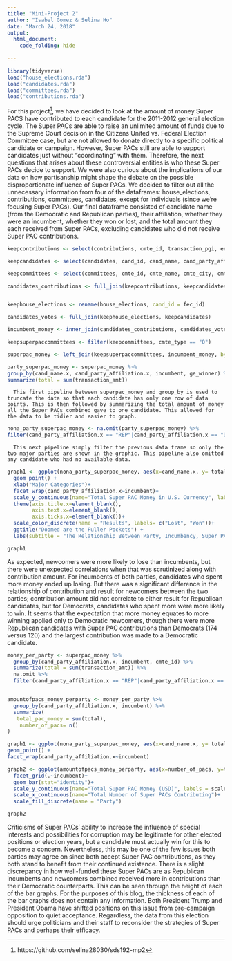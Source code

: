 ```yaml
---
title: "Mini-Project 2"
author: "Isabel Gomez & Selina Ho"
date: "March 24, 2018"
output: 
  html_document:
    code_folding: hide
    
---
```


```r
library(tidyverse)
load("house_elections.rda")
load("candidates.rda")
load("committees.rda")
load("contributions.rda")
```
        
   For this project[^1], we have decided to look at the amount of money Super PACS have contributed to each candidate for the 2011-2012 general election cycle. The Super PACs are able to raise an unlimited amount of funds due to the Supreme Court decision in the Citizens United vs. Federal Election Committee case, but are not allowed to donate directly to a specific political candidate or campaign. However, Super PACs still are able to support candidates just without “coordinating” with them. Therefore, the next questions that arises about these controversial entities is who these Super PACs decide to support. We were also curious about the implications of our data on how partisanship might shape the debate on the possible disproportionate influence of Super PACs. We decided to filter out all the unnecessary information from four of the dataframes: house_elections, contributions, committees, candidates, except for individuals (since we’re focusing Super PACs). Our final dataframe consisted of candidate name (from the Democratic and Republican parties), their affiliation, whether they were an incumbent, whether they won or lost, and the total amount they each received from Super PACs, excluding candidates who did not receive Super PAC contributions.
```r
keepcontributions <- select(contributions, cmte_id, transaction_pgi, entity_type, name, city, state, zip_code, transaction_dt, transaction_amt, other_id, cand_id)

keepcandidates <- select(candidates, cand_id, cand_name, cand_party_affiliation, cand_election_yr, cand_office_state, cand_office, cand_office_district, cand_ici, cand_pcc)

keepcommittees <- select(committees, cmte_id, cmte_name, cmte_city, cmte_state, cmte_zip, cmte_dsgn, cmte_type, cmte_party_affiliation, cand_id)

candidates_contributions <- full_join(keepcontributions, keepcandidates)


keephouse_elections <- rename(house_elections, cand_id = fec_id)

candidates_votes <- full_join(keephouse_elections, keepcandidates)

incumbent_money <- inner_join(candidates_contributions, candidates_votes, by = "cand_id")

keepsuperpaccommittees <- filter(keepcommittees, cmte_type == "O")

superpac_money <- left_join(keepsuperpaccommittees, incumbent_money, by="cmte_id")
```
```r
party_superpac_money <- superpac_money %>%
group_by(cand_name.x, cand_party_affiliation.x, incumbent, ge_winner) %>%
summarize(total = sum(transaction_amt))
```

      This first pipeline between superpac_money and group_by is used to truncate the data so that each candidate has only one row of data points. This is then followed by summarizing the total amount of money all the Super PACs combined gave to one candidate. This allowed for the data to be tidier and easier to graph. 
```r
nona_party_superpac_money <- na.omit(party_superpac_money) %>%
filter(cand_party_affiliation.x == "REP"|cand_party_affiliation.x == "DEM")
```

      This next pipeline simply filter the previous data frame so only the two major parties are shown in the graphic. This pipeline also omitted any candidate who had no available data. 
```r
graph1 <- ggplot(nona_party_superpac_money, aes(x=cand_name.x, y= total, col=ge_winner)) +
  geom_point() +  
  xlab("Major Categories")+
  facet_wrap(cand_party_affiliation.x~incumbent)+
  scale_y_continuous(name="Total Super PAC Money in U.S. Currency", labels = scales::comma)+
  theme(axis.title.x=element_blank(),
        axis.text.x=element_blank(),
        axis.ticks.x=element_blank())+
  scale_color_discrete(name = "Results", labels= c("Lost", "Won"))+
  ggtitle("Doomed are the Fuller Pockets") +
  labs(subtitle = "The Relationship Between Party, Incumbency, Super PAC Contributions and Electoral Success")

graph1
```

   As expected, newcomers were more likely to lose than incumbents, but there were unexpected correlations when that was scrutinized along with contribution amount. For incumbents of both parties, candidates who spent more money ended up losing. But there was a significant difference in the relationship of contribution and result for newcomers between the two parties; contribution amount did not correlate to either result for Republican candidates, but for Democrats, candidates who spent more were more likely to win. It seems that the expectation that more money equates to more winning applied only to Democratic newcomers, though there were more Republican candidates with Super PAC contributions than Democrats (174 versus 120) and the largest contribution was made to a Democratic candidate.

```r
money_per_party <- superpac_money %>%
  group_by(cand_party_affiliation.x, incumbent, cmte_id) %>%
  summarize(total = sum(transaction_amt)) %>%
  na.omit %>%
  filter(cand_party_affiliation.x == "REP"|cand_party_affiliation.x == "DEM")


amountofpacs_money_perparty <- money_per_party %>%
  group_by(cand_party_affiliation.x, incumbent) %>%
  summarize(
   total_pac_money = sum(total),
    number_of_pacs= n()
)

graph1 <- ggplot(nona_party_superpac_money, aes(x=cand_name.x, y= total, col=ge_winner)) +
geom_point() +
facet_wrap(cand_party_affiliation.x~incumbent)

graph2 <- ggplot(amountofpacs_money_perparty, aes(x=number_of_pacs, y=total_pac_money, fill=cand_party_affiliation.x)) +
  facet_grid(.~incumbent)+
  geom_bar(stat="identity")+
  scale_y_continuous(name="Total Super PAC Money (USD)", labels = scales::comma)+
  scale_x_continuous(name="Total Number of Super PACs Contributing")+
  scale_fill_discrete(name = "Party")

graph2
```

   Criticisms of Super PACs’ ability to increase the influence of special interests and possibilities for corruption may be legitimate for other elected positions or election years, but a candidate must actually win for this to become a concern. Nevertheless, this may be one of the few issues both parties may agree on since both accept Super PAC contributions, as they both stand to benefit from their continued existence. There is a slight discrepancy in how well-funded these Super PACs are as Republican incumbents and newcomers combined received more in contributions than their Democratic counterparts. This can be seen through the height of each of the bar graphs. For the purposes of this blog, the thickness of each of the bar graphs does not contain any information. Both President Trump and President Obama have shifted positions on this issue from pre-campaign opposition to quiet acceptance. Regardless, the data from this election should urge politicians and their staff to reconsider the strategies of Super PACs and perhaps their efficacy.

[^1]: https://github.com/selina28030/sds192-mp2